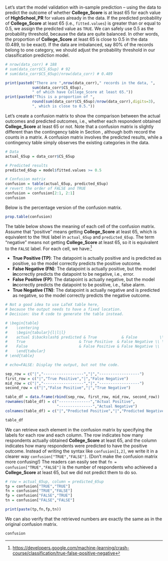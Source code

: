 Let's start the model validation with in-sample prediction -- using the data to predict the outcome of whether **College_Score** is at least 65 for each value of **HighSchool_PR** for values already in the data. If the predicted probability of **College_Score** at least 65 (i.e., `fitted.values`) is greater than or equal to 0.5, we assign the predicted value as `TRUE`. We can safely use 0.5 as the probability threshold, because the data are quite balanced. In other words, the proportion of **College_Score** at least 65 is close to 0.5 in the data (0.489, to be exact). If the data are imbalanced, say 80% of the records belong to one category, we should adjust the probability threshold in our classification prediction model.  

```r
# nrow(data_corr) # 188
# sum(data_corr$CS_65up) # 92
# sum(data_corr$CS_65up)/nrow(data_corr) # 0.489

print(paste0("There are ",nrow(data_corr)," records in the data, ",
            sum(data_corr$CS_65up),
            " of which have College_Score at least 65."))
print(paste0("This is a proportion of ",
            round(sum(data_corr$CS_65up)/nrow(data_corr),digits=3),
            ", which is close to 0.5."))
```

Let's create a confusion matrix to show the comparison between the actual outcomes and predicted outcomes, i.e., whether each respondent obtained **College_Score** at least 65 or not. Note that a confusion matrix is slightly different than the contingency table in Section \ref{examine-further}, although both record the counts in a matrix. A confusion matrix involves the predicted results, while a contingency table simply observes the existing categories in the data.

```r
# Data
actual_65up = data_corr$CS_65up

# Predicted results
predicted_65up = model$fitted.values >= 0.5

# Confusion matrix
confusion = table(actual_65up, predicted_65up)
# revert the order of FALSE and TRUE
confusion = confusion[2:1, 2:1] 
confusion
```

Below is the percentage version of the confusion matrix.

```r
prop.table(confusion)
```

The table below shows the meaning of each cell of the confusion matrix. Assume that "positive" means getting **College_Score** at least 65, which is  equivalent to the `TRUE` label in `actual_65up` and `predicted_65up`. The term "negative" means not getting **College_Score** at least 65, so it is equivalent to the `FALSE` label. For each cell, we have:^[<https://developers.google.com/machine-learning/crash-course/classification/true-false-positive-negative>]
  
- **True Positive (TP)**: The datapoint is actually positive and is predicted as positive, so the model correctly predicts the positive outcome.
- **False Negative (FN)**: The datapoint is actually positive, but the model **in**correctly predicts the datapoint to be negative, i.e., error.
- **False Positive (FP)**: The datapoint is actually negative, but the model **in**correctly predicts the datapoint to be positive, i.e., false alarm.
- **True Negative (TN)**: The datapoint is actually negative and is predicted as negative, so the model correctly predicts the negative outcome.

```r
# Not a good idea to use LaTeX table here, 
# because the output needs to have a fixed location.
# Decision: Use R code to generate the table instead.

# \begin{table}
#    \centering
#    \begin{tabular}{l|l|l}
#    actual $\backslash$ predicted & True           & False          \\ \hline
#    True                        & True Positive  & False Negative \\ \hline
#    False                       & False Positive & False Negative \\
#    \end{tabular}
# \end{table}
```

```r
# echo=FALSE: Display the output, but not the code.

sep_row = c("|","------------------","|","------------------")
first_row = c("|","True Positive","|","False Negative")
mid_row = c("|","------------------","|","------------------")
second_row = c("|","False Positive","|","True Negative")

table_df = data.frame(rbind(sep_row, first_row, mid_row, second_row))
rownames(table_df) = c("--------------","Actual Positive",
                       "---------------","Actual Negative")
colnames(table_df) = c("|","Predicted Positive","|","Predicted Negative")

table_df
```

We can retrieve each element in the confusion matrix by specifying the labels for each row and each column. The row indicates how many respondents actually obtained **College_Score** at least 65, and the column indicates how many respondents were predicted to have the positive outcome. Instead of writing the syntax like `confusion[1,2]`, we write it in a clearer way `confusion["TRUE","FALSE"]`. (Don't make the confusion matrix more confusing!) The readers can easily see that `fn = confusion["TRUE","FALSE"]` is the number of respondents who achieved a **College_Score** at least 65, but we did not predict them to do so. 

```r
# row = actual_65up, column = predicted_65up
tp = confusion["TRUE","TRUE"]
fn = confusion["TRUE","FALSE"]
fp = confusion["FALSE","TRUE"]
tn = confusion["FALSE","FALSE"]

print(paste(tp,fn,fp,tn))
```

We can also verify that the retrieved numbers are exactly the same as in the original confusion matrix.

```r
confusion
```